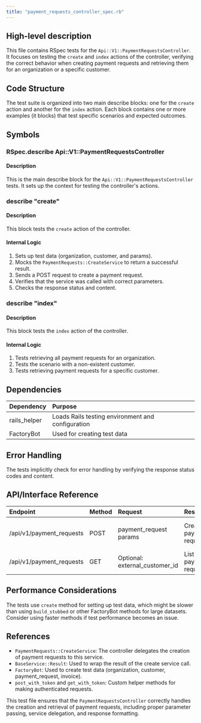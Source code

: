 ```yaml
---
title: "payment_requests_controller_spec.rb"
---
```


## High-level description
This file contains RSpec tests for the `Api::V1::PaymentRequestsController`. It focuses on testing the `create` and `index` actions of the controller, verifying the correct behavior when creating payment requests and retrieving them for an organization or a specific customer.

## Code Structure
The test suite is organized into two main describe blocks: one for the `create` action and another for the `index` action. Each block contains one or more examples (it blocks) that test specific scenarios and expected outcomes.

## Symbols

### RSpec.describe Api::V1::PaymentRequestsController
#### Description
This is the main describe block for the `Api::V1::PaymentRequestsController` tests. It sets up the context for testing the controller's actions.

### describe "create"
#### Description
This block tests the `create` action of the controller.

#### Internal Logic
1. Sets up test data (organization, customer, and params).
2. Mocks the `PaymentRequests::CreateService` to return a successful result.
3. Sends a POST request to create a payment request.
4. Verifies that the service was called with correct parameters.
5. Checks the response status and content.

### describe "index"
#### Description
This block tests the `index` action of the controller.

#### Internal Logic
1. Tests retrieving all payment requests for an organization.
2. Tests the scenario with a non-existent customer.
3. Tests retrieving payment requests for a specific customer.

## Dependencies
| Dependency | Purpose |
|:-----------|:--------|
| rails_helper | Loads Rails testing environment and configuration |
| FactoryBot | Used for creating test data |

## Error Handling
The tests implicitly check for error handling by verifying the response status codes and content.

## API/Interface Reference
| Endpoint | Method | Request | Response | Description |
|:---------|:-------|:--------|:---------|:------------|
| /api/v1/payment_requests | POST | payment_request params | Created payment request | Creates a new payment request |
| /api/v1/payment_requests | GET | Optional: external_customer_id | List of payment requests | Retrieves payment requests |

## Performance Considerations
The tests use `create` method for setting up test data, which might be slower than using `build_stubbed` or other FactoryBot methods for large datasets. Consider using faster methods if test performance becomes an issue.

## References
- `PaymentRequests::CreateService`: The controller delegates the creation of payment requests to this service.
- `BaseService::Result`: Used to wrap the result of the create service call.
- `FactoryBot`: Used to create test data (organization, customer, payment_request, invoice).
- `post_with_token` and `get_with_token`: Custom helper methods for making authenticated requests.

This test file ensures that the `PaymentRequestsController` correctly handles the creation and retrieval of payment requests, including proper parameter passing, service delegation, and response formatting.